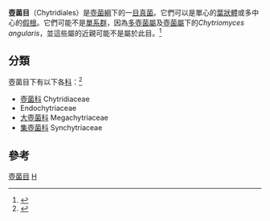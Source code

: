 {{Automatic taxobox
| taxon = Chytridiales
| authority = Cohn<ref>{{cite journal en|author=Cohn, F.|year=1879|title=Ueber ein Thallophytensystem|journal=Jahresbericht der Schlesischen Geselschaft für vaterländische Cultur, Breslau|volume=57|pages=279}}</ref>
| image = Synchytridium endobioticum.jpg
| image_caption = [[馬鈴薯癌腫病菌|馬鈴薯癌腫病菌]]
| subdivision_ranks = [[科|科]]
| subdivision = 參見內文
}}

'''壺菌目'''（Chytridiales）是[[壺菌綱|壺菌綱]]下的一[[目|目]][[真菌|真菌]]。它們可以是單心的[[葉狀體|葉狀體]]或多中心的[[假根|假根]]。它們可能不是[[單系群|單系群]]，因為[[多壺菌屬|多壺菌屬]]及[[壺菌屬|壺菌屬]]下的''Chytriomyces angularis''，並這些屬的近親可能不是屬於此目。<ref>{{cite journal en|author=Hibbett, D.S., ''et al.''|title=A higher level phylogenetic classification of the ''Fungi''|volume=111|issue=5|pages=509–47|doi=10.1016/j.mycres.2007.03.004|journal=Mycological Research|date=March 2007}}</ref>

==分類==
壺菌目下有以下各[[科|科]]：<ref>{{Cite web|author=NCBI|title=Taxonomy browser (Chytridiales)|url=http://www.ncbi.nlm.nih.gov/Taxonomy/Browser/wwwtax.cgi?mode=Tree&id=4810&lvl=3&p=mapview&p=has_linkout&p=blast_url&p=genome_blast&lin=f&keep=1&srchmode=1&unlock|accessdate=2009-09-15}}</ref>
* [[壺菌科|壺菌科]] Chytridiaceae
* Endochytriaceae
* [[大壺菌科|大壺菌科]] Megachytriaceae
* [[集壺菌科|集壺菌科]] Synchytriaceae

==參考==
{{reflist}}

{{Taxonbar}}
[[Category:壺菌目|]]
[[Category:壺菌綱|H]]